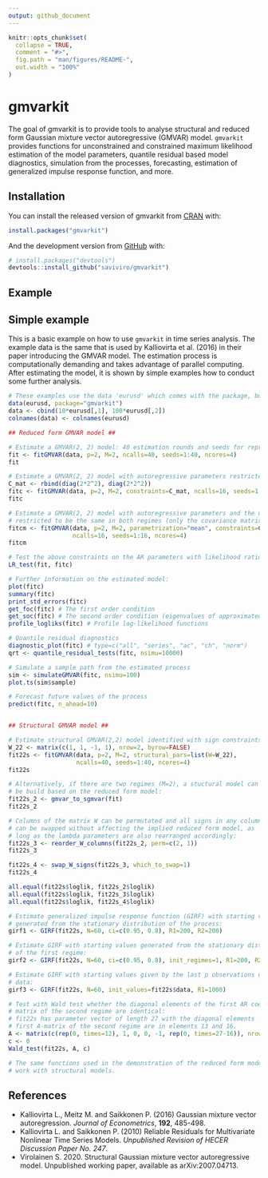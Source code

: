 ```yaml
---
output: github_document
---
```


<!-- README.md is generated from README.Rmd. Please edit that file -->

```r
knitr::opts_chunk$set(
  collapse = TRUE,
  comment = "#>",
  fig.path = "man/figures/README-",
  out.width = "100%"
)
```
# gmvarkit

<!-- badges: start -->
<!-- badges: end -->

The goal of gmvarkit is to provide tools to analyse structural and reduced form Gaussian mixture vector autoregressive (GMVAR) model. `gmvarkit` provides functions for unconstrained and constrained maximum likelihood estimation of the model parameters, quantile residual based model diagnostics, simulation from the processes, forecasting, estimation of generalized impulse response function, and more.

## Installation

You can install the released version of gmvarkit from [CRAN](https://CRAN.R-project.org) with:

``` r
install.packages("gmvarkit")
```

And the development version from [GitHub](https://github.com/) with:

``` r
# install.packages("devtools")
devtools::install_github("saviviro/gmvarkit")
```
## Example

Simple example
--------------

This is a basic example on how to use `gmvarkit` in time series analysis. The example data is the same that is used by Kalliovirta et al. (2016) in their paper introducing the GMVAR model. The estimation process is computationally demanding and takes advantage of parallel computing. After estimating the model, it is shown by simple examples how to conduct some further analysis.

``` r
# These examples use the data 'eurusd' which comes with the package, but in a scaled form.
data(eurusd, package="gmvarkit")
data <- cbind(10*eurusd[,1], 100*eurusd[,2])
colnames(data) <- colnames(eurusd)

## Reduced form GMVAR model ##

# Estimate a GMVAR(2, 2) model: 40 estimation rounds and seeds for reproducible results
fit <- fitGMVAR(data, p=2, M=2, ncalls=40, seeds=1:40, ncores=4)
fit

# Estimate a GMVAR(2, 2) model with autoregressive parameters restricted to be the same for all regimes
C_mat <- rbind(diag(2*2^2), diag(2*2^2))
fitc <- fitGMVAR(data, p=2, M=2, constraints=C_mat, ncalls=16, seeds=1:16, ncores=4)
fitc

# Estimate a GMVAR(2, 2) model with autoregressive parameters and the unconditional means
# restricted to be the same in both regimes (only the covariance matrix varies)
fitcm <- fitGMVAR(data, p=2, M=2, parametrization="mean", constraints=C_mat, same_means=list(1:2),
                  ncalls=16, seeds=1:16, ncores=4)
fitcm 

# Test the above constraints on the AR parameters with likelihood ratio test:
LR_test(fit, fitc)

# Further information on the estimated model:
plot(fitc)
summary(fitc)
print_std_errors(fitc)
get_foc(fitc) # The first order condition
get_soc(fitc) # The second order condition (eigenvalues of approximated Hessian)
profile_logliks(fitc) # Profile log-likelihood functions

# Quantile residual diagnostics
diagnostic_plot(fitc) # type=c("all", "series", "ac", "ch", "norm")
qrt <- quantile_residual_tests(fitc, nsimu=10000)

# Simulate a sample path from the estimated process
sim <- simulateGMVAR(fitc, nsimu=100)
plot.ts(sim$sample)

# Forecast future values of the process
predict(fitc, n_ahead=10)


## Structural GMVAR model ##

# Estimate structural GMVAR(2,2) model identified with sign constraints:
W_22 <- matrix(c(1, 1, -1, 1), nrow=2, byrow=FALSE)
fit22s <- fitGMVAR(data, p=2, M=2, structural_pars=list(W=W_22),
                   ncalls=40, seeds=1:40, ncores=4)
fit22s

# Alternatively, if there are two regimes (M=2), a stuctural model can 
# be build based on the reduced form model:
fit22s_2 <- gmvar_to_sgmvar(fit)
fit22s_2

# Columns of the matrix W can be permutated and all signs in any column
# can be swapped without affecting the implied reduced form model, as 
# long as the lambda parameters are also rearranged accordingly: 
fit22s_3 <- reorder_W_columns(fit22s_2, perm=c(2, 1))
fit22s_3

fit22s_4 <- swap_W_signs(fit22s_3, which_to_swap=1)
fit22s_4

all.equal(fit22s$loglik, fit22s_2$loglik)
all.equal(fit22s$loglik, fit22s_3$loglik)
all.equal(fit22s$loglik, fit22s_4$loglik)

# Estimate generalized impulse response function (GIRF) with starting values
# generated from the stationary distribution of the process:
girf1 <- GIRF(fit22s, N=60, ci=c(0.95, 0.8), R1=200, R2=200)

# Estimate GIRF with starting values generated from the stationary distribution
# of the first regime:
girf2 <- GIRF(fit22s, N=60, ci=c(0.95, 0.8), init_regimes=1, R1=200, R2=200)

# Estimate GIRF with starting values given by the last p observations of the
# data:
girf3 <- GIRF(fit22s, N=60, init_values=fit22s$data, R1=1000)

# Test with Wald test whether the diagonal elements of the first AR coefficient
# matrix of the second regime are identical:
# fit22s has parameter vector of length 27 with the diagonal elements  of the
# first A-matrix of the second regime are in elements 13 and 16.
A <- matrix(c(rep(0, times=12), 1, 0, 0, -1, rep(0, times=27-16)), nrow=1, ncol=27)
c <- 0
Wald_test(fit22s, A, c)

# The same functions used in the demonstration of the reduced form model also
# work with structural models.
```

References
----------

-   Kalliovirta L., Meitz M. and Saikkonen P. (2016) Gaussian mixture vector autoregression. *Journal of Econometrics*, **192**, 485-498.
-   Kalliovirta L. and Saikkonen P. (2010) Reliable Residuals for Multivariate Nonlinear Time Series Models. *Unpublished Revision of HECER Discussion Paper No. 247*.
- Virolainen S. 2020. Structural Gaussian mixture vector autoregressive model. Unpublished working paper, available as arXiv:2007.04713.
